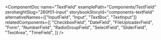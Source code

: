 
<ComponentDoc
  name="TextField"
  examplePath="Components/TextField"
  zeroheightSlug="260f01-input"
  storybookStoryId="components-textfield"
  alternativeNames={["InputField", "Input", "TextBox", "TextInput"]}
  relatedComponents={[
    "CheckboxField",
    "DateField",
    "FileUploaderField",
    "Form",
    "NumberField",
    "RadioGroupField",
    "SelectField",
    "SliderField",
    "TextArea",
    "TimeField",
  ]}
/>
